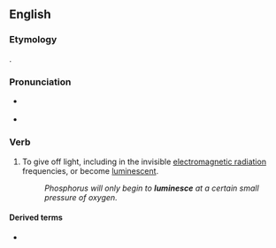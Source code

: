 ==English==

===Etymology===
{{back-form|en|luminescent}}.

===Pronunciation===
* {{a|US}} {{IPA|en|/lumɪˈnɛs/}}
* {{rhymes|en|ɛs}}

===Verb===
{{en-verb}}

# {{lb|en|intransitive}} To give off light, including in the invisible [[electromagnetic radiation]] frequencies, or become [[luminescent]].
#: ''Phosphorus will only begin to '''luminesce''' at a certain small pressure of oxygen.''

====Derived terms====
* {{l|en|bioluminesce}}